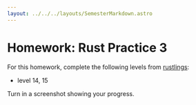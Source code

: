 ```yaml
---
layout: ../../../layouts/SemesterMarkdown.astro
---
```


# Homework: Rust Practice 3

For this homework, complete the following levels from
[rustlings](https://github.com/rust-lang/rustlings):

- level 14, 15

Turn in a screenshot showing your progress.
